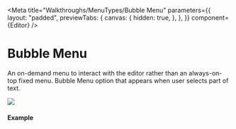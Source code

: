 

<Meta
  title="Walkthroughs/MenuTypes/Bubble Menu"
  parameters={{
    layout: "padded",
    previewTabs: {
      canvas: {
        hidden: true,
      },
    },
  }}
  component={Editor}
/>

# Bubble Menu

An on-demand menu to interact with the editor rather than an always-on-top fixed
menu. Bubble Menu option that appears when user selects part of text.

<img src={Bubble} />

#### **Example**

<Canvas>
  <Editor menuType="bubble" />
</Canvas>
